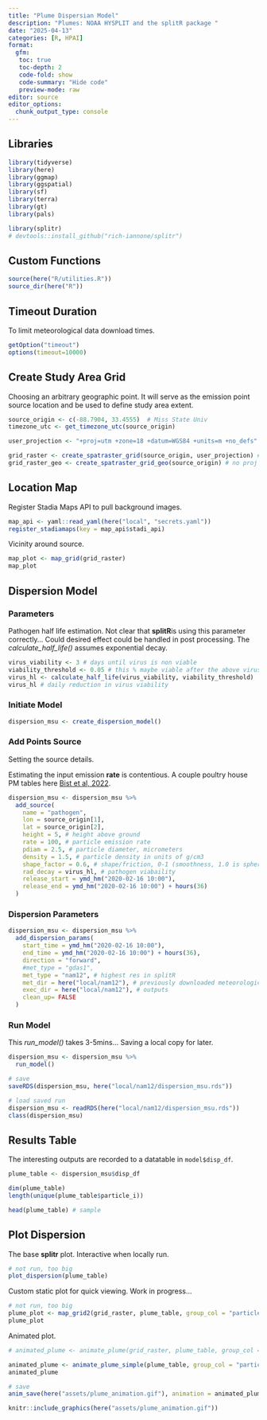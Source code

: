 ```yaml
---
title: "Plume Dispersian Model"
description: "Plumes: NOAA HYSPLIT and the splitR package "
date: "2025-04-13"
categories: [R, HPAI]
format:
  gfm:
   toc: true
   toc-depth: 2
   code-fold: show
   code-summary: "Hide code"
   preview-mode: raw
editor: source
editor_options:  
  chunk_output_type: console
---
```


## Libraries
```r
library(tidyverse)
library(here)
library(ggmap)
library(ggspatial)
library(sf)
library(terra)
library(gt)
library(pals)

library(splitr)
# devtools::install_github("rich-iannone/splitr")
```

## Custom Functions
```r
source(here("R/utilities.R"))
source_dir(here("R"))
```

## Timeout Duration  
To limit meteorological data download times.
```r
getOption("timeout")
options(timeout=10000)
```

## Create Study Area Grid  
Choosing an arbitrary geographic point.  It will serve as the emission point source location and be used to define study area extent.  
```r
source_origin <- c(-88.7904, 33.4555)  # Miss State Univ
timezone_utc <- get_timezone_utc(source_origin)

user_projection <- "+proj=utm +zone=18 +datum=WGS84 +units=m +no_defs"

grid_raster <- create_spatraster_grid(source_origin, user_projection) # projected
grid_raster_geo <- create_spatraster_grid_geo(source_origin) # no proj
```


## Location Map
Register Stadia Maps API to pull background images.  
```r
map_api <- yaml::read_yaml(here("local", "secrets.yaml"))
register_stadiamaps(key = map_api$stadi_api)
```
    
Vicinity around source.    
```r
map_plot <- map_grid(grid_raster)
map_plot
```

## Dispersion Model

### Parameters  
Pathogen half life estimation.  Not clear that **splitR**is using this parameter correctly...  Could desired effect could be handled in post processing. The *calculate_half_life()* assumes exponential decay.  
```r
virus_viability <- 3 # days until virus is non viable
viability_threshold <- 0.05 # this % maybe viable after the above virus_viability period
virus_hl <- calculate_half_life(virus_viability, viability_threshold)
virus_hl # daily reduction in virus viability
```

### Initiate Model
```r
dispersion_msu <- create_dispersion_model()
```

### Add Points Source  
Setting the source details.  
  
Estimating the input emission **rate** is contentious.  A couple poultry house PM tables here [Bist et al, 2022](https://www.mdpi.com/2076-3417/12/22/11323).
```r
dispersion_msu <- dispersion_msu %>%
  add_source(
    name = "pathogen", 
    lon = source_origin[1],
    lat = source_origin[2],
    height = 5, # height above ground
    rate = 100, # particle emission rate
    pdiam = 2.5, # particle diameter, micrometers
    density = 1.5, # particle density in units of g/cm3
    shape_factor = 0.6, # shape/friction, 0-1 (smoothness, 1.0 is spherical)
    rad_decay = virus_hl, # pathogen viabaility
    release_start = ymd_hm("2020-02-16 10:00"),
    release_end = ymd_hm("2020-02-16 10:00") + hours(36)
  )

```
  
### Dispersion Parameters  
```r
dispersion_msu <- dispersion_msu %>%
  add_dispersion_params(
    start_time = ymd_hm("2020-02-16 10:00"),
    end_time = ymd_hm("2020-02-16 10:00") + hours(36), 
    direction = "forward", 
    #met_type = "gdas1",
    met_type = "nam12", # highest res in splitR
    met_dir = here("local/nam12"), # previously downloaded meteorological data
    exec_dir = here("local/nam12"), # outputs
    clean_up= FALSE
  ) 
```

### Run Model   
This *run_model()* takes 3-5mins...  Saving a local copy for later.      
```r
dispersion_msu <- dispersion_msu %>%
  run_model()

# save
saveRDS(dispersion_msu, here("local/nam12/dispersion_msu.rds"))
```
```r
# load saved run
dispersion_msu <- readRDS(here("local/nam12/dispersion_msu.rds"))
class(dispersion_msu)
```

## Results Table  
The interesting outputs are recorded to a datatable in `model$disp_df`.
```r
plume_table <- dispersion_msu$disp_df

dim(plume_table)
length(unique(plume_table$particle_i))

head(plume_table) # sample
```

## Plot Dispersion
The base **splitr** plot. Interactive when locally run.    
```r
# not run, too big
plot_dispersion(plume_table)
```

Custom static plot for quick viewing. Work in progress... 
```r
# not run, too big
plume_plot <- map_grid2(grid_raster, plume_table, group_col = "particle_i", vector_type = "point")
plume_plot
```
  
Animated plot.  
```r
# animated_plume <- animate_plume(grid_raster, plume_table, group_col = "particle_i")

animated_plume <- animate_plume_simple(plume_table, group_col = "particle_i", point_size = 0.5)
animated_plume

# save
anim_save(here("assets/plume_animation.gif"), animation = animated_plume)
```

```r
knitr::include_graphics(here("assets/plume_animation.gif"))
```